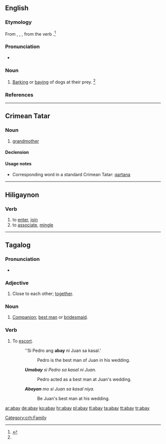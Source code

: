 ==English==

===Etymology===
From {{etyl|fro|en}} {{term|abai|lang=fro}}, {{term|aboi|lang=fro}}, {{term|abay||barking|lang=fro}}, from the verb {{term|abayer|lang=fro}}.<ref name=SOED>{{reference-book|last =|first =|authorlink =|coauthors =|editor =Brown, Lesley|others =|title = The Shorter Oxford English Dictionary|origdate =|origyear = 1933|origmonth =|url =|format =|accessdate =|accessyear =|accessmonth =|edition = 5th|date =|year =2003|month =|publisher =Oxford University Press|location =Oxford, UK|language =|id =|doi =|isbn =978-0-19-860575-7|lccn =|ol =|pages =2|chapter =|chapterurl =|quote =}}</ref>

===Pronunciation===
* {{a|GenAm}} {{IPA|/əˈbeɪ/}}

===Noun===
{{en-noun}}

# {{context|obsolete}} [[barking|Barking]] or [[baying]] of dogs at their prey. {{defdate|Attested from around (1150 to 1350) until the late 17<sup>th</sup> century.}}<ref name=SOED/>

===References===
<references/>
----

==Crimean Tatar==

===Noun===
{{head|crh|noun}}

# {{context|Northern dialect|lang=crh}} [[grandmother]]

====Declension====
{{crh-latin-noun|nıñ|ğa|nı|da|dan}}

====Usage notes====
* Corresponding word in a standard Crimean Tatar: [[qartana]]

[[Category:crh:Family]]

----

==Hiligaynon==

===Verb===
{{hil-verb|abáy|dim=abay-abay|dim-stress=abáy-abáy|caus=paabay|caus-stress=paabáy|freq=abay-abay|freq-stress=abáy-abáy}}

# to [[enter]], [[join]]
# to [[associate]], [[mingle]]

----

==Tagalog==

===Pronunciation===
* {{audio|Tl-ph-abay.ogg|Audio}}

===Adjective===
{{tl-adj}}

# Close to each other; [[together]].

===Noun===
{{tl-noun}}

# [[companion|Companion]]; [[best man]] or [[bridesmaid]].

===Verb===
{{head|tl|verb}}

# To [[escort]].
#: ''Si Pedro ang '''abay''' ni Juan sa kasal.'
#:: Pedro is the best man of Juan in his wedding.
#: '''''Umabay''' si Pedro sa kasal ni Juan.''
#:: Pedro acted as a best man at Juan's wedding.
#: '''''Abayan''' mo si Juan sa kasal niya.''
#:: Be Juan's best man at his wedding.

[[ar:abay]]
[[de:abay]]
[[ko:abay]]
[[hr:abay]]
[[pl:abay]]
[[tl:abay]]
[[ta:abay]]
[[tt:abay]]
[[tr:abay]]